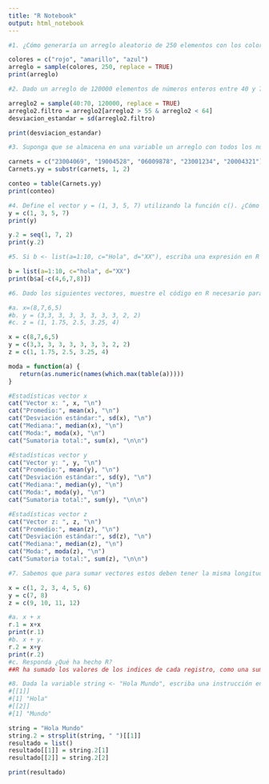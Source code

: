 ```yaml
---
title: "R Notebook"
output: html_notebook
---
```


```r
#1. ¿Cómo generaría un arreglo aleatorio de 250 elementos con los colores primarios? 

colores = c("rojo", "amarillo", "azul")
arreglo = sample(colores, 250, replace = TRUE)
print(arreglo)
```

```r
#2. Dado un arreglo de 120000 elementos de números enteros entre 40 y 70, ¿Cómo haría para obtener la desviación estándar de aquellos números que son mayores a 55 y menores a 64?

arreglo2 = sample(40:70, 120000, replace = TRUE)
arreglo2.filtro = arreglo2[arreglo2 > 55 & arreglo2 < 64]
desviacion_estandar = sd(arreglo2.filtro)

print(desviacion_estandar)
```

```r
#3. Suponga que se almacena en una variable un arreglo con todos los números de carnet de los estudiantes del Instituto de Investigación de Operaciones de la universidad en forma de string, los carnets tiene al inicio dos caracteres que identifican el año en el que la persona entró a la universidad por ejemplo: 19004528 hacer referencia a una persona que ingreso en el año 2019, 06009878 hace referencia a una persona que ingreso que el año 2006, ¿Cómo haría para contar la cantidad de alumnos por año? 

carnets = c("23004069", "19004528", "06009878", "23001234", "20004321")
Carnets.yy = substr(carnets, 1, 2)

conteo = table(Carnets.yy)
print(conteo)
```

```r
#4. Define el vector y = (1, 3, 5, 7) utilizando la función c(). ¿Cómo lo harías con la función seq()? 
y = c(1, 3, 5, 7)
print(y)

y.2 = seq(1, 7, 2)
print(y.2)
```

```r
#5. Si b <- list(a=1:10, c="Hola", d="XX"), escriba una expresión en R que devuelva todos los elementos de la lista excepto los elementos 4,6,7,8 del vector a. 

b = list(a=1:10, c="hola", d="XX")
print(b$a[-c(4,6,7,8)])
```

```r
#6. Dado los siguientes vectores, muestre el código en R necesario para declarar y calcular el promedio, desviación estándar, mediana, moda y sumatoria total para los siguientes vectores:

#a. x=(8,7,6,5)
#b. y = (3,3, 3, 3, 3, 3, 3, 3, 2, 2)
#c. z = (1, 1.75, 2.5, 3.25, 4) 

x = c(8,7,6,5)
y = c(3,3, 3, 3, 3, 3, 3, 3, 2, 2)
z = c(1, 1.75, 2.5, 3.25, 4) 

moda = function(a) {
   return(as.numeric(names(which.max(table(a)))))
}

#Estadísticas vector x
cat("Vector x: ", x, "\n")
cat("Promedio:", mean(x), "\n")
cat("Desviación estándar:", sd(x), "\n")
cat("Mediana:", median(x), "\n")
cat("Moda:", moda(x), "\n")
cat("Sumatoria total:", sum(x), "\n\n")

#Estadísticas vector y
cat("Vector y: ", y, "\n")
cat("Promedio:", mean(y), "\n")
cat("Desviación estándar:", sd(y), "\n")
cat("Mediana:", median(y), "\n")
cat("Moda:", moda(y), "\n")
cat("Sumatoria total:", sum(y), "\n\n")

#Estadísticas vector z
cat("Vector z: ", z, "\n")
cat("Promedio:", mean(z), "\n")
cat("Desviación estándar:", sd(z), "\n")
cat("Mediana:", median(z), "\n")
cat("Moda:", moda(z), "\n")
cat("Sumatoria total:", sum(z), "\n\n")
```

```r
#7. Sabemos que para sumar vectores estos deben tener la misma longitud. Sin embargo R trabaja de manera distinta. Defina los vectores x = (1, 2, 3, 4, 5, 6), y = (7, 8), z = (9, 10, 11, 12). Calcula:

x = c(1, 2, 3, 4, 5, 6)
y = c(7, 8)
z = c(9, 10, 11, 12)

#a. x + x
r.1 = x+x
print(r.1)
#b. x + y.
r.2 = x+y
print(r.2)
#c. Responda ¿Qué ha hecho R? 
##R ha sumado los valores de los indices de cada registro, como una suma cartesiana.
```

```r
#8. Dada la variable string <- "Hola Mundo", escriba una instrucción en R que devuelva la siguiente salida:
#[[1]]
#[1] "Hola"
#[[2]]
#[1] "Mundo"

string = "Hola Mundo"
string.2 = strsplit(string, " ")[[1]]
resultado = list()
resultado[[1]] = string.2[1]
resultado[[2]] = string.2[2]

print(resultado)
```

